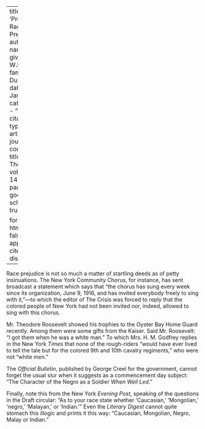 
---
title: 'Promoting Race Prejudice'
author:
  - name:
      given: W.E.B.
      family: Du Bois
date: Jan. 1917
categories: 
  - ""
citation: 
  type: article-journal
  container-title: The Crisis
  volume: 14
  issue: 3
  page: 112
google-scholar: true

format:
  html:
    toc: false
    appendix-cite-as: display
---



Race prejudice is not so much a matter of startling deeds as of petty insinuations. The New York Community Chorus, for instance, has sent broadcast a statement which says that "the chorus has sung every week since its organization, June 9, 1916, and has invited everybody freely to sing with it,"—to which the editor of <span class="small-caps">The Crisis</span> was forced to reply that the colored people of New York had not been invited nor, indeed, allowed to sing with this chorus.

Mr. Theodore Roosevelt showed his trophies to the Oyster Bay Home Guard recently. Among them were some gifts from the Kaiser. Said Mr. Roosevelt: "I got them when he was a white man." To which Mrs. H. M. Godfrey replies in the New York *Times* that none of the rough-riders "would have ever lived to tell the tale but for the colored 9th and 10th cavalry regiments," who were not "white men."

The *Official Bulletin*, published by George Creel for the government, cannot forget the usual slur when it suggests as a commencement day subject: "The Character of the Negro as a Soldier *When Well Led*."

Finally, note this from the New York *Evening Post*, speaking of the questions in the Draft circular: "As to your race state whether 'Caucasian,' 'Mongolian,' 'negro,' 'Malayan,' or 'Indian.'" Even the *Literary Digest* cannot quite stomach this illogic and prints it this way: "Caucasian, Mongolian, Negro, Malay or Indian."

